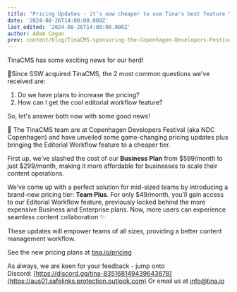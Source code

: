 ```yaml
---
title: "Pricing Updates - it's now cheaper to use Tina's best feature \U0001F451"
date: '2024-08-26T14:00:00.000Z'
last_edited: '2024-08-26T14:00:00.000Z'
author: Adam Cogan
prev: content/blog/TinaCMS-sponsoring-the-Copenhagen-Developers-Festival.mdx
---
```


<Youtube embedSrc="https://www.youtube.com/embed/RcR284ieUj0" />

TinaCMS has some exciting news for our herd!

🦙Since SSW acquired TinaCMS, the 2 most common questions we've received are:

1. Do we have plans to increase the pricing?
2. How can I get the cool editorial workflow feature?

So, let's answer both now with some good news!  

🎉 The TinaCMS team are at Copenhagen Developers Festival (aka NDC Copenhagen) and have unveiled some game-changing pricing updates plus bringing the Editorial Workflow feature to a cheaper tier. 

First up, we’ve slashed the cost of our **Business Plan** from $599/month to just $299/month, making it more affordable for businesses to scale their content operations.

We’ve come up with a perfect solution for mid-sized teams by introducing a brand-new pricing tier: **Team Plus**.
For only $49/month, you’ll gain access to our Editorial Workflow feature, previously locked behind the more expensive Business and Enterprise plans.
Now, more users can experience seamless content collaboration ✨

These updates will empower teams of all sizes, providing a better content management workflow.

See the new pricing plans at [tina.io/pricing](https://aus01.safelinks.protection.outlook.com)

As always, we are keen for your feedback - jump onto Discord: [https://discord.gg/tina-835168149439643678](https://aus01.safelinks.protection.outlook.com)
Or email us at [info@tina.io](mailto\:info@tina.io)
